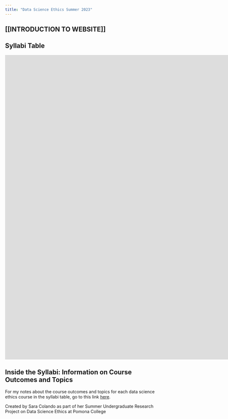 ```yaml
---
title: "Data Science Ethics Summer 2023"
---
```


## [[INTRODUCTION TO WEBSITE]]


## Syllabi Table 

:::{.column-page}
<iframe src = "https://scolando.github.io/DSethics-summer2023/syllabi/syllabi-table.html" width="1920" height="1000" data-external="1" style="border:none;"></iframe>
:::

## Inside the Syllabi: Information on Course Outcomes and Topics

For my notes about the course outcomes and topics for each data science ethics course in the syllabi table, go to this link [here](https://scolando.github.io/DSethics-summer2023/syllabi/inside-syllabi.html). 



Created by Sara Colando as part of her Summer Undergraduate Research Project on Data Science Ethics at Pomona College</a>   
